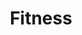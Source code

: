 ---
slug: fitness
link: /projects/fitness/
category: 'projects'
title: Fitness
publicData: Sep 11th 2020
pagesCount: 1
pages: 
        - page:
            - image: ../../assets/images/projects/project-0-openfactoring/1.jpg
            - title: Главная
sortIdx: 250
---